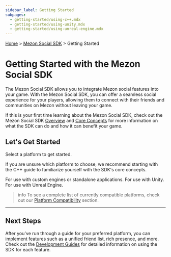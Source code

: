 ```yaml
---
sidebar_label: Getting Started
subpages:
  - getting-started/using-c++.mdx
  - getting-started/using-unity.mdx
  - getting-started/using-unreal-engine.mdx
---
```


[Home](#DOCS_INTRO) > [Mezon Social SDK](#DOCS_DISCORD_SOCIAL_SDK_OVERVIEW) > Getting Started

# Getting Started with the Mezon Social SDK

The Mezon Social SDK allows you to integrate Mezon social features into your game. With the Mezon Social SDK, you can offer a seamless social experience for your players, allowing them to connect with their friends and communities on Mezon without leaving your game.

If this is your first time learning about the Mezon Social SDK, check out the Mezon Social SDK [Overview](#DOCS_DISCORD_SOCIAL_SDK_OVERVIEW) and [Core Concepts](#DOCS_DISCORD_SOCIAL_SDK_CORE_CONCEPTS) for more information on what the SDK can do and how it can benefit your game.

## Let's Get Started

Select a platform to get started.

If you are unsure which platform to choose, we recommend starting with the C++ guide to familiarize yourself with the SDK's core concepts.

<Container>
  <Card title="Standalone C++" link="#DOCS_DISCORD_SOCIAL_SDK_GETTING_STARTED_USING_C++" icon="cpp">
    For use with custom engines or standalone applications.
  </Card>
  <Card title="Unity" link="#DOCS_DISCORD_SOCIAL_SDK_GETTING_STARTED_USING_UNITY" icon="unity">
    For use with Unity.
  </Card>
  <Card title="Unreal Engine" link="#DOCS_DISCORD_SOCIAL_SDK_GETTING_STARTED_USING_UNREAL_ENGINE" icon="unreal">
    For use with Unreal Engine.
  </Card>
</Container>

> info 
> To see a complete list of currently compatible platforms, check out our [Platform Compatibility](#DOCS_DISCORD_SOCIAL_SDK_CORE_CONCEPTS/sdk-platform-compatibility) section. 

---

## Next Steps

After you've run through a guide for your preferred platform, you can implement features such as a unified friend list, rich presence, and more. Check out the [Development Guides](#DOCS_DISCORD_SOCIAL_SDK_DEVELOPMENT_GUIDES) for detailed information on using the SDK for each feature.